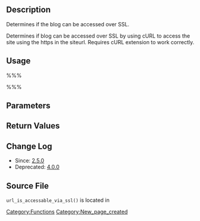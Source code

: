 {{Deprecated}}

== Description ==

Determines if the blog can be accessed over SSL.

Determines if blog can be accessed over SSL by using cURL to access the site using the https in the siteurl. Requires cURL extension to work correctly.

== Usage ==

%%%<?php url_is_accessable_via_ssl( $url ); ?>%%%

== Parameters ==

{{Parameter|$url|string||required}}

== Return Values ==

{{Return||boolean|Whether SSL access is available}}

== Change Log ==
* Since: [[Version 2.5|2.5.0]]
* Deprecated: [[Version 4.0|4.0.0]]

== Source File ==

<tt>url_is_accessable_via_ssl()</tt> is located in {{Trac|wp-includes/functions.php}}

[[Category:Functions]]

[[Category:New_page_created]]